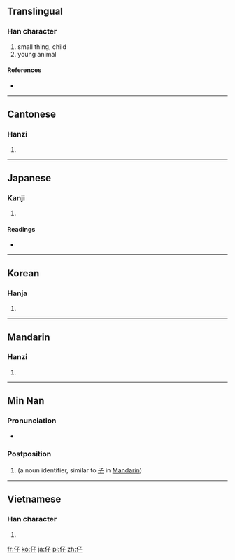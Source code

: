 ==Translingual==

===Han character===
{{Han char|rn=9|rad=人|as=03|sn=5|four=2724<sub>7</sub>|canj=人弓木 (OND)}}

# small thing, child
# young animal

====References====
* {{Han ref|kx=0092.060|dkj=00367|dj=0195.090|hdz=10115.050|uh=4ED4|ud=20180|bh=A54A|bd=42314}}

----

==Cantonese==

===Hanzi===
{{yue-hanzi|jyut=|y=jai2, ji2}}

# {{defn|Cantonese|sort=人03}}

----

==Japanese==

===Kanji===
{{ja-kanji|grade=|rs=人03}}

# {{defn|Japanese}}

====Readings====
* {{ja-readings|on=[[し]] (shi), [[さい]] (sai)|kun=[[たえる]] (taeru), [[こ]] (ko)}}

----

==Korean==

===Hanja===
{{ko-hanja|hangeul=자|rv=ja|mr=cha}}

# {{defn|Korean|sort=人03}}

----

==Mandarin==

===Hanzi===
{{cmn-hanzi|pin=[[zaǐ]] ([[zai3]]), [[zǐ]] ([[zi3]])|wg=tzu<sup>3</sup>}}

# {{defn|Mandarin|sort=人03}}

----

==Min Nan==

===Pronunciation===
* {{IPA|[ a˥˥ ]|lang=nan}}

===Postposition===
{{nan-post|ts|poj=a, á|pojt=a1, a2|rs=人03}}

# (a noun identifier, similar to [[子]] in [[Mandarin]])

----

==Vietnamese==

===Han character===
{{vi-hantu|[[tử]], [[tể]]|rs=人03}}

# {{defn|Vietnamese|sort=人03}}

[[fr:仔]]
[[ko:仔]]
[[ja:仔]]
[[pl:仔]]
[[zh:仔]]